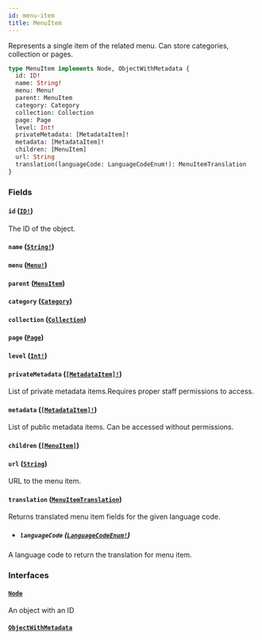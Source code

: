 ```yaml
---
id: menu-item
title: MenuItem
---
```


Represents a single item of the related menu. Can store categories, collection or pages.

```graphql
type MenuItem implements Node, ObjectWithMetadata {
  id: ID!
  name: String!
  menu: Menu!
  parent: MenuItem
  category: Category
  collection: Collection
  page: Page
  level: Int!
  privateMetadata: [MetadataItem]!
  metadata: [MetadataItem]!
  children: [MenuItem]
  url: String
  translation(languageCode: LanguageCodeEnum!): MenuItemTranslation
}
```

### Fields

#### `id` ([`ID!`](/api-reference/scalars/id.mdx))

The ID of the object.

#### `name` ([`String!`](/api-reference/scalars/string.mdx))

#### `menu` ([`Menu!`](/api-reference/objects/menu.mdx))

#### `parent` ([`MenuItem`](/api-reference/objects/menu-item.mdx))

#### `category` ([`Category`](/api-reference/objects/category.mdx))

#### `collection` ([`Collection`](/api-reference/objects/collection.mdx))

#### `page` ([`Page`](/api-reference/objects/page.mdx))

#### `level` ([`Int!`](/api-reference/scalars/int.mdx))

#### `privateMetadata` ([`[MetadataItem]!`](/api-reference/objects/metadata-item.mdx))

List of private metadata items.Requires proper staff permissions to access.

#### `metadata` ([`[MetadataItem]!`](/api-reference/objects/metadata-item.mdx))

List of public metadata items. Can be accessed without permissions.

#### `children` ([`[MenuItem]`](/api-reference/objects/menu-item.mdx))

#### `url` ([`String`](/api-reference/scalars/string.mdx))

URL to the menu item.

#### `translation` ([`MenuItemTranslation`](/api-reference/objects/menu-item-translation.mdx))

Returns translated menu item fields for the given language code.

- ##### `languageCode` ([`LanguageCodeEnum!`](/api-reference/enums/language-code-enum.mdx))

A language code to return the translation for menu item.

### Interfaces

#### [`Node`](/api-reference/interfaces/node.mdx)

An object with an ID

#### [`ObjectWithMetadata`](/api-reference/interfaces/object-with-metadata.mdx)

